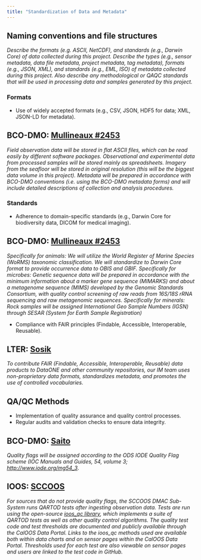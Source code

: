 ```yaml
---
title: "Standardization of Data and Metadata"
---
```


## Naming conventions and file structures

*Describe the formats (e.g. ASCII, NetCDF), and standards (e.g., Darwin Core) of data collected during this project. Describe the types (e.g., sensor metadata, data file metadata, project metadata, tag metadata), formats (e.g., JSON, XML), and standards (e.g., EML, ISO) of metadata collected during this project. Also describe any methodological or QAQC standards that will be used in processing data and samples generated by this project.  *

### Formats

-   Use of widely accepted formats (e.g., CSV, JSON, HDF5 for data; XML, JSON-LD for metadata).

::: {.callout-note}
## BCO-DMO: [Mullineaux #2453](https://drive.google.com/file/d/1-N-bHKeJbC1QTouZVT5Ae2MMSAG9CEYA/view?usp=share_link)
*Field observation data will be stored in flat ASCII files, which can be read easily by different software packages. Observational and experimental data from processed samples will be stored mainly as spreadsheets. Imagery from the seafloor will be stored in original resolution (this will be the biggest data volume in this project). Metadata will be prepared in accordance with BCO-DMO conventions (i.e. using the BCO-DMO metadata forms) and will include detailed descriptions of collection and analysis procedures.*
:::

### Standards

-  Adherence to domain-specific standards (e.g., Darwin Core for biodiversity data, DICOM for medical imaging).

::: {.callout-note}
## BCO-DMO: [Mullineaux #2453](https://drive.google.com/file/d/1-N-bHKeJbC1QTouZVT5Ae2MMSAG9CEYA/view?usp=share_link)
*Specifically for animals: We will utilize the World Register of Marine Species (WoRMS) taxonomic classification. We will standardize to Darwin Core format to provide occurrence data to OBIS and GBIF. Specifically for microbes: Genetic sequence data will be prepared in accordance with the minimum information about a marker gene sequence (MIMARKS) and about a metagenome sequence (MIMS) developed by the Genomic Standards Consortium, with quality control screening of raw reads from 16S/18S rRNA sequencing and raw metagenomic sequences. Specifically for minerals: Rock samples will be assigned International Geo Sample Numbers (IGSN) through SESAR (System for Earth Sample Registration)*
:::

-  Compliance with FAIR principles (Findable, Accessible, Interoperable, Reusable).

::: {.callout-note}
## LTER: [Sosik](https://drive.google.com/file/d/1-kTwz8I46snB0tfNk4U8bk8suVjF8xjG/view?usp=drive_link)
*To contribute FAIR (Findable, Accessible, Interoperable, Reusable) data products to DataONE and other community repositories, our IM team uses non-proprietary data formats, standardizes metadata, and promotes the use of controlled vocabularies.*
:::

## QA/QC Methods

-  Implementation of quality assurance and quality control processes.
-  Regular audits and validation checks to ensure data integrity.

::: {.callout-note} 
## BCO-DMO: [Saito](https://drive.google.com/file/d/1xJ8EiH436Fr95XrIEsvyYHoQv0mErSwB/view?usp=share_link)
*Quality flags will be assigned according to the ODS IODE Quality Flag scheme (IOC Manuals and Guides, 54, volume 3; [http://www.iode.org/mg54_3](http://www.iode.org/mg54_3)*.
:::

::: {.callout-note}
## IOOS: [SCCOOS](https://sccoos.org/)

*For sources that do not provide quality flags, the SCCOOS DMAC Sub-System runs QARTOD tests after ingesting observation data. Tests are run using the open-source [ioos_qc library](https://github.com/ioos/ioos_qc), which implements a suite of QARTOD tests as well as other quality control algorithms. The quality test code and test thresholds are documented and publicly available through the CalOOS Data Portal. Links to the ioos_qc methods used are available both within data charts and on sensor pages within the CalOOS Data Portal. Thresholds used for each test are also viewable on sensor pages and users are linked to the test code in GitHub.*
:::
